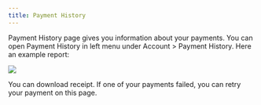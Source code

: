 ```yaml
---
title: Payment History
---
```


Payment History page gives you information about your payments. You can open
Payment History in left menu under Account > Payment History. Here an example
report:

<Frame><img src="/img/paymenthistory/paymenthistory.png"  /></Frame>

You can download receipt. If one of your payments failed, you can retry your
payment on this page.
